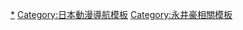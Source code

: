 {{Navbox
| name = 甜心戰士
| title = [[甜心戰士|<span style="color:#fff;">甜心戰士</span>]]
| titlestyle = background:#E6007F; color:#fff;
| groupstyle = background:#FF66CC; color:#000;
| state = collapsed
| bodyclass = hlist
| group1 = 動畫
| list1 = 
* [[甜心戰士#動畫|甜心戰士]]
* [[新·甜心戰士|OVA「新·甜心戰士」]]
* [[甜心戰士F]]
* [[Re: 甜心戰士|OVA「Re: 甜心戰士」]]
* [[甜心戰士 Universe]]
| group2 = 真人作品
| list2 = 
* [[甜心戰士 (電影)]]
* [[甜心戰士 THE LIVE]]
* {{link-ja|CUTIE HONEY -TEARS-|CUTIE HONEY -TEARS-}}
| group3 = 遊戲
| list3 = 
* {{link-ja|甜心戰士FX|キューティーハニーFX}}
* {{link-ja|甜心戰士 (角子機)|キューティーハニー (パチスロ)|角子機}}
* {{link-ja|甜心戰士 Love♥Flash|キューティーハニー ラブ・フラッシュ}}
| group4 = <span style="color:#000;">主題歌、音樂CD</span>
| list4 = 
* {{link-ja|甜心戰士 (歌曲)|キューティーハニー (曲)}}
* {{lang|ja|{{link-ja|泣けちゃうほど せつないけど|泣けちゃうほど せつないけど}}}}
* [[LOVE&HONEY|LOVE & HONEY]]
* {{link-ja|Re: 甜心戰士 原聲音樂|Re:キューティーハニー オリジナル・サウンドトラック}}
* {{link-ja|BUT,metamorphosis|BUT,metamorphosis}}
* {{link-ja|甜心戰士 THE LIVE O.S.T|キューティーハニー THE LIVE O.S.T}}
* {{link-ja|BELIEVE (西內瑪麗亞單曲)|BELIEVE (西内まりやの曲)|BELIEVE}}
| group5 = 甜心飾演者一覧
|list5 = {{Navbox subgroup
|groupstyle = background:#FF66CC; color:#000; text-align:center;
|group1 = 配音員
|list1 = {{Navbox subgroup
|groupstyle = background:#FF66CC; color:#000; text-align:center;
|group1 = 
|list1 = 
* {{link-ja|增山江威子|増山江威子}}
* [[根谷美智子]]
* [[永野愛]]
* [[堀江由衣]]
|group2 = Universe
|list2 = 
* [[坂本真綾|-{坂}-本真綾]]（通常）
* [[內田真禮]]（旋風甜心）
* [[田村由香里]]（迷霧甜心）
* [[黑澤朋世]]（閃光甜心）
* [[花澤香菜]]（偶像甜心）
* [[三森鈴子]]（花俏甜心）
|group3 = 客串
|list3 =
* [[本多真梨子]]（[[機器人少女Z|甜心戰士小Z]]）}}
|group2 = 演員
|list2 = {{Navbox subgroup
|groupstyle = background:#FF66CC; color:#000; text-align:center;
|group1 = 
|list1 = 
* [[佐藤江梨子]]
* [[西內瑪麗亞]]
|group2 = THE LIVE
|list2 = 
* [[原幹惠]]（如月甜心／甜心戰士）
* [[水崎綾女]]（美希／甜心戰士2號）
* {{link-ja|竹田真戀人|竹田真恋人}}（由希／甜心戰士3號）}}
}}
| group6 = 相關人物
| list6 = 
* [[永井豪]]
* {{link-ja|岩崎富士男|岩崎富士男}}
* [[渡邊岳夫]]
| group7 = 相關項目
| list7 = 
* [[朝日電視台]]
* [[東映動畫]]（[[東映]]）
* [[日本電視台]]
* [[東京電視台]]
* {{link-ja|小魔女大作戰|魔女っ子大作戦}}
* [[機器人少女Z|機械少女Z]]
* [[激man!|激man！甜心戰士篇]]
* {{link-ja|朝日電視網週六晚間7時時段動畫|テレビ朝日系列土曜夜7時台枠のアニメ}}
* {{link-ja|朝日電視網週六晚間8時時段動畫|テレビ朝日系列土曜夜8時台枠のアニメ|NET週六晚間8時時段動畫}}
* {{link-ja|朝日電視網週日晚間6時時段動畫|テレビ朝日系列日曜夕方6時台枠のアニメ|朝日電視網週六晚間8時時段動畫}}
* [[秋田書店]]（[[週刊少年Champion]]）
* [[小學館]]（[[Ciao]]、{{link-ja|別冊快樂快樂|別冊コロコロコミック}}）
| belowclass = hlist hlist-hyphen
| belowstyle = background:#E6007F;
| below= 
*{{CI|Cat}} '''[[:Category:甜心戰士|<span style="color:#fff;">項目</span>]]'''
}}<noinclude>
{{DEFAULTSORT:Cutie Honey}}
[[Category:甜心战士|*]]
[[Category:日本動漫導航模板]]
[[Category:永井豪相關模板]]
</noinclude>